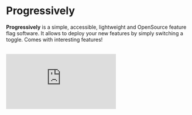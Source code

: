 # Progressively

**Progressively** is a simple, accessible, lightweight and OpenSource feature flag software. It allows to deploy your new features by simply switching a toggle. Comes with interesting features!

<br />

<div style={{ padding: "35.79% 0 0 0", position: "relative" }}>
  <iframe
    src="https://player.vimeo.com/video/838070241?badge=0&amp;autopause=0&amp;player_id=0&amp;app_id=58479"
    frameborder="0"
    allow="autoplay; fullscreen; picture-in-picture"
    allowfullscreen
    style={{
      position: "absolute",
      top: 0,
      left: 0,
      width: "100%",
      height: "100%",
    }}
    title="Introducing Progressively"
  ></iframe>
</div>

<script src="https://player.vimeo.com/api/player.js"></script>
